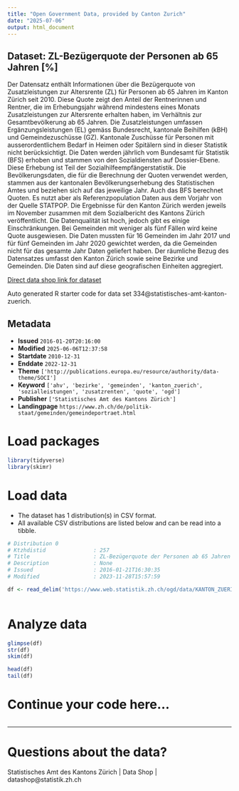 ```yaml
---
title: "Open Government Data, provided by Canton Zurich"
date: "2025-07-06"
output: html_document
---
```


## Dataset: ZL-Bezügerquote der Personen ab 65 Jahren [%]

Der Datensatz enthält Informationen über die Bezügerquote von Zusatzleistungen zur Altersrente (ZL) für Personen ab 65 Jahren im Kanton Zürich seit 2010. Diese Quote zeigt den Anteil der Rentnerinnen und Rentner, die im Erhebungsjahr während mindestens eines Monats Zusatzleistungen zur Altersrente erhalten haben, im Verhältnis zur Gesamtbevölkerung ab 65 Jahren. Die Zusatzleistungen umfassen Ergänzungsleistungen (EL) gemäss Bundesrecht, kantonale Beihilfen (kBH) und Gemeindezuschüsse (GZ). Kantonale Zuschüsse für Personen mit ausserordentlichem Bedarf in Heimen oder Spitälern sind in dieser Statistik nicht berücksichtigt. 
Die Daten werden jährlich vom Bundesamt für Statistik (BFS) erhoben und stammen von den Sozialdiensten auf Dossier-Ebene. Diese Erhebung ist Teil der Sozialhilfeempfängerstatistik. Die Bevölkerungsdaten, die für die Berechnung der Quoten verwendet werden, stammen aus der kantonalen Bevölkerungserhebung des Statistischen Amtes und beziehen sich auf das jeweilige Jahr. Auch das BFS berechnet Quoten. Es nutzt aber als Referenzpopulation Daten aus dem Vorjahr von der Quelle STATPOP. Die Ergebnisse für den Kanton Zürich werden jeweils im November zusammen mit dem Sozialbericht des Kantons Zürich veröffentlicht. 
Die Datenqualität ist hoch, jedoch gibt es einige Einschränkungen. Bei Gemeinden mit weniger als fünf Fällen wird keine Quote ausgewiesen. Die Daten mussten für 16 Gemeinden im Jahr 2017 und für fünf Gemeinden im Jahr 2020 gewichtet werden, da die Gemeinden nicht für das gesamte Jahr Daten geliefert haben. Der räumliche Bezug des Datensatzes umfasst den Kanton Zürich sowie seine Bezirke und Gemeinden. Die Daten sind auf diese geografischen Einheiten aggregiert.

[Direct data shop link for dataset](https://www.zh.ch/de/politik-staat/statistik-daten/datenkatalog.html#/datasets/334@statistisches-amt-kanton-zuerich)

Auto generated R starter code for data set 334@statistisches-amt-kanton-zuerich.

## Metadata

- **Issued** `2016-01-20T20:16:00`
- **Modified** `2025-06-06T12:37:58`
- **Startdate** `2010-12-31`
- **Enddate** `2022-12-31`
- **Theme** `['http://publications.europa.eu/resource/authority/data-theme/SOCI']`
- **Keyword** `['ahv', 'bezirke', 'gemeinden', 'kanton_zuerich', 'sozialleistungen', 'zusatzrenten', 'quote', 'ogd']`
- **Publisher** `['Statistisches Amt des Kantons Zürich']`
- **Landingpage** `https://www.zh.ch/de/politik-staat/gemeinden/gemeindeportraet.html`


# Load packages

```r

library(tidyverse)
library(skimr)

```

# Load data

-   The dataset has 1 distribution(s) in CSV format.
-   All available CSV distributions are listed below and can be read into a tibble.

```r

# Distribution 0
# Ktzhdistid               : 257
# Title                    : ZL-Bezügerquote der Personen ab 65 Jahren [%]
# Description              : None
# Issued                   : 2016-01-21T16:30:35
# Modified                 : 2023-11-28T15:57:59

df <- read_delim('https://www.web.statistik.zh.ch/ogd/data/KANTON_ZUERICH_817.csv')



```

# Analyze data

```r

glimpse(df)
str(df)
skim(df)

head(df)
tail(df)

```

# Continue your code here...

```r

```

------------------------------------------------------------------------

# Questions about the data?

Statistisches Amt des Kantons Zürich | Data Shop | datashop@statistik.zh.ch

